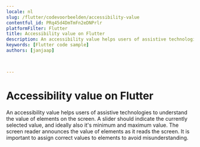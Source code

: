 ```yaml
---
locale: nl
slug: /flutter/codevoorbeelden/accessibility-value
contentful_id: PRq45d4DmTmFn2eDNPrlr
platformFilter: Flutter
title: Accessibility value on Flutter
description: An accessibility value helps users of assistive technologies to understand the value of elements on the screen.
keywords: [Flutter code sample]
authors: [janjaap]


	
---
```


# Accessibility value on Flutter

An accessibility value helps users of assistive technologies to understand the value of elements on the screen. A slider should indicate the currently selected value, and ideally also it's minimum and maximum value. The screen reader announces the value of elements as it reads the screen. It is important to assign correct values to elements to avoid misunderstanding.

<CodeSample id="accessibility-value" locale="nl" platform="flutter"/>